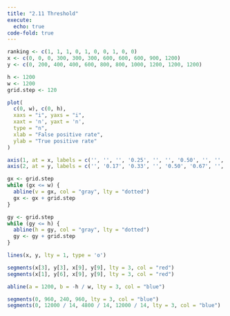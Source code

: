 ```yaml
---
title: "2.11 Threshold"
execute: 
  echo: true
code-fold: true
---
```



```r

ranking <- c(1, 1, 1, 0, 1, 0, 0, 1, 0, 0)
x <- c(0, 0, 0, 300, 300, 300, 600, 600, 600, 900, 1200)
y <- c(0, 200, 400, 400, 600, 800, 800, 1000, 1200, 1200, 1200)

h <- 1200
w <- 1200 
grid.step <- 120

plot(
  c(0, w), c(0, h),
  xaxs = "i", yaxs = "i", 
  xaxt = 'n', yaxt = 'n', 
  type = "n",             
  xlab = "False positive rate", 
  ylab = "True positive rate"
)

axis(1, at = x, labels = c('', '', '', '0.25', '', '', '0.50', '', '', '0.75', '1.00'))
axis(2, at = y, labels = c('', '0.17', '0.33', '', '0.50', '0.67', '', '0.83', '1.00', '', ''))

gx <- grid.step
while (gx <= w) {
  abline(v = gx, col = "gray", lty = "dotted")
  gx <- gx + grid.step
}

gy <- grid.step
while (gy <= h) {
  abline(h = gy, col = "gray", lty = "dotted")
  gy <- gy + grid.step
}

lines(x, y, lty = 1, type = 'o')

segments(x[3], y[3], x[9], y[9], lty = 3, col = "red")
segments(x[1], y[6], x[9], y[9], lty = 3, col = "red")

abline(a = 1200, b = -h / w, lty = 3, col = "blue")

segments(0, 960, 240, 960, lty = 3, col = "blue")
segments(0, 12000 / 14, 4800 / 14, 12000 / 14, lty = 3, col = "blue")

```